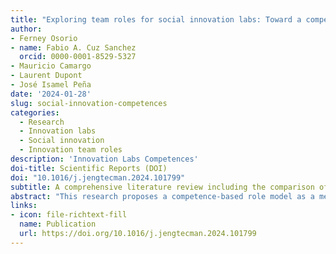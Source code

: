 ```yaml
---
title: "Exploring team roles for social innovation labs: Toward a competence-based role self-assessment approach"
author: 
- Ferney Osorio
- name: Fabio A. Cuz Sanchez
  orcid: 0000-0001-8529-5327
- Mauricio Camargo
- Laurent Dupont
- José Isamel Peña
date: '2024-01-28'
slug: social-innovation-competences
categories:
  - Research 
  - Innovation labs
  - Social innovation
  - Innovation team roles
description: 'Innovation Labs Competences'
doi-title: Scientific Reports (DOI)
doi: "10.1016/j.jengtecman.2024.101799"
subtitle: A comprehensive literature review including the comparison of 7 innovation team frameworks and a set of 14 competences for SI lab teams, a model consisting of the roles of facilitator, maker, visionary and manager is proposed.
abstract: "This research proposes a competence-based role model as a methodological basis for guiding the conformation of social innovation lab (SI lab) teams. Based on a comprehensive literature review including the comparison of 7 innovation team frameworks and a set of 14 competences for SI lab teams, a model consisting of the roles of facilitator, maker, visionary and manager is proposed. Applied to 10 nascent SI lab teams from Latin American universities, the self-assessment methodology provides an interpretative approach for SI lab teams to position themselves with regards to their competence profile and proposed roles, while identifying strategies for improvement."
links:
- icon: file-richtext-fill
  name: Publication
  url: https://doi.org/10.1016/j.jengtecman.2024.101799
---
```



